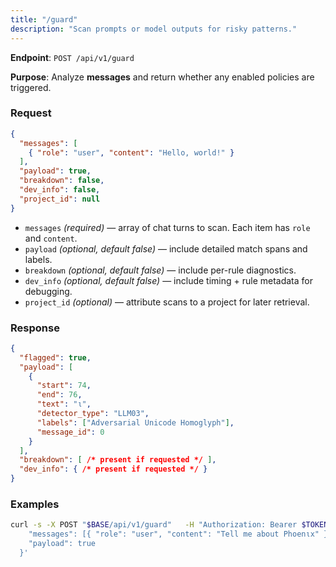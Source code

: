 ```yaml
---
title: "/guard"
description: "Scan prompts or model outputs for risky patterns."
---
```


**Endpoint**: `POST /api/v1/guard`

**Purpose**: Analyze **messages** and return whether any enabled policies are triggered.

### Request

```json
{
  "messages": [
    { "role": "user", "content": "Hello, world!" }
  ],
  "payload": true,
  "breakdown": false,
  "dev_info": false,
  "project_id": null
}
```

- `messages` *(required)* — array of chat turns to scan. Each item has `role` and `content`.
- `payload` *(optional, default false)* — include detailed match spans and labels.
- `breakdown` *(optional, default false)* — include per-rule diagnostics.
- `dev_info` *(optional, default false)* — include timing + rule metadata for debugging.
- `project_id` *(optional)* — attribute scans to a project for later retrieval.

### Response

```json
{
  "flagged": true,
  "payload": [
    {
      "start": 74,
      "end": 76,
      "text": "ι",
      "detector_type": "LLM03",
      "labels": ["Adversarial Unicode Homoglyph"],
      "message_id": 0
    }
  ],
  "breakdown": [ /* present if requested */ ],
  "dev_info": { /* present if requested */ }
}
```

### Examples

```bash
curl -s -X POST "$BASE/api/v1/guard"   -H "Authorization: Bearer $TOKEN"   -H "Content-Type: application/json"   -d '{
    "messages": [{ "role": "user", "content": "Tell me about Ρhοenιx" }],
    "payload": true
  }'
```

